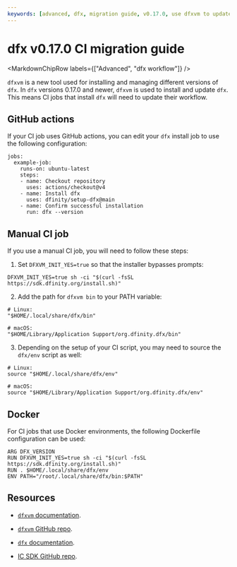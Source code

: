 ```yaml
---
keywords: [advanced, dfx, migration guide, v0.17.0, use dfxvm to update dfx, update dfx, dfxvm]
---
```



# dfx v0.17.0 CI migration guide

<MarkdownChipRow labels={["Advanced", "dfx workflow"]} />

`dfxvm` is a new tool used for installing and managing different versions of `dfx`. In `dfx` versions 0.17.0 and newer, `dfxvm` is used to install and update `dfx`. This means CI jobs that install `dfx` will need to update their workflow.

## GitHub actions

If your CI job uses GitHub actions, you can edit your `dfx` install job to use the following configuration:

```
jobs:
  example-job:
    runs-on: ubuntu-latest
    steps:
    - name: Checkout repository
      uses: actions/checkout@v4
    - name: Install dfx
      uses: dfinity/setup-dfx@main
    - name: Confirm successful installation
      run: dfx --version
```

## Manual CI job

If you use a manual CI job, you will need to follow these steps:

1. Set `DFXVM_INIT_YES=true` so that the installer bypasses prompts:

```
DFXVM_INIT_YES=true sh -ci "$(curl -fsSL https://sdk.dfinity.org/install.sh)"
```

2. Add the path for `dfxvm bin` to your PATH variable:

```
# Linux:
"$HOME/.local/share/dfx/bin"

# macOS:
"$HOME/Library/Application Support/org.dfinity.dfx/bin"
```

3. Depending on the setup of your CI script, you may need to source the `dfx/env` script as well:

```
# Linux:
source "$HOME/.local/share/dfx/env"

# macOS:
source "$HOME/Library/Application Support/org.dfinity.dfx/env"
```

## Docker

For CI jobs that use Docker environments, the following Dockerfile configuration can be used:

```
ARG DFX_VERSION
RUN DFXVM_INIT_YES=true sh -ci "$(curl -fsSL https://sdk.dfinity.org/install.sh)"
RUN . $HOME/.local/share/dfx/env
ENV PATH="/root/.local/share/dfx/bin:$PATH"
```

## Resources

- [`dfxvm` documentation](/docs/current/building-apps/developer-tools/dfxvm/dfxvm-install).

- [`dfxvm` GitHub repo](https://github.com/dfinity/dfxvm).

- [`dfx` documentation](/docs/current/building-apps/developer-tools/dfx/).

- [IC SDK GitHub repo](https://github.com/dfinity/sdk).